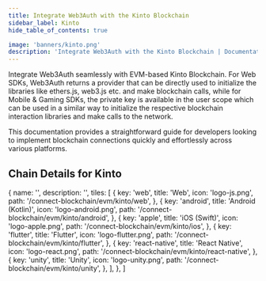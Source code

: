```yaml
---
title: Integrate Web3Auth with the Kinto Blockchain
sidebar_label: Kinto
hide_table_of_contents: true

image: 'banners/kinto.png'
description: 'Integrate Web3Auth with the Kinto Blockchain | Documentation - Web3Auth'
---
```



<SEO
  title="Integrate Web3Auth with the Kinto Blockchain"
  description="Integrate Web3Auth with the Kinto Blockchain | Documentation - Web3Auth"
  image="https://web3auth.io/docs/banners/kinto.png"
  slug="/embedded-wallets/connect-blockchain/evm/kinto"
/>

Integrate Web3Auth seamlessly with EVM-based Kinto Blockchain. For Web SDKs, Web3Auth returns a provider that can be directly used to initialize the libraries like ethers.js, web3.js etc. and make blockchain calls, while for Mobile & Gaming SDKs, the private key is available in the user scope which can be used in a similar way to initialize the respective blockchain interaction libraries and make calls to the network.

This documentation provides a straightforward guide for developers looking to implement blockchain connections quickly and effortlessly across various platforms.

## Chain Details for Kinto

<ChainDetailsKinto />

  {
    name: '',
    description: '',
    tiles: [
      {
        key: 'web',
        title: 'Web',
        icon: 'logo-js.png',
        path: '/connect-blockchain/evm/kinto/web',
      },
      {
        key: 'android',
        title: 'Android (Kotlin)',
        icon: 'logo-android.png',
        path: '/connect-blockchain/evm/kinto/android',
      },
      {
        key: 'apple',
        title: 'iOS (Swift)',
        icon: 'logo-apple.png',
        path: '/connect-blockchain/evm/kinto/ios',
      },
      {
        key: 'flutter',
        title: 'Flutter',
        icon: 'logo-flutter.png',
        path: '/connect-blockchain/evm/kinto/flutter',
      },
      {
        key: 'react-native',
        title: 'React Native',
        icon: 'logo-react.png',
        path: '/connect-blockchain/evm/kinto/react-native',
      },
      {
        key: 'unity',
        title: 'Unity',
        icon: 'logo-unity.png',
        path: '/connect-blockchain/evm/kinto/unity',
      },
    ],
  },
]

<Tiles tileGroups={Kinto} />
